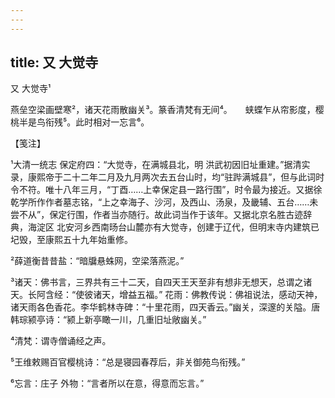 ```yaml
---
---
---
```

title: 又 大觉寺
---



又 大觉寺¹





燕垒空梁画壁寒²，诸天花雨散幽关³。篆香清梵有无间⁴。　　蛱蝶乍从帘影度，樱桃半是鸟衔残⁵。此时相对一忘言⁶。





【笺注】


¹大清一统志 保定府四：“大觉寺，在满城县北，明 洪武初因旧址重建。”据清实录，康熙帝于二十二年二月及九月两次去五台山时，均“驻跸满城县”，但与此词时令不符。唯十八年三月，“丁酉……上幸保定县一路行围”，时令最为接近。又据徐乾学所作作者墓志铭，“上之幸海子、沙河，及西山、汤泉，及畿辅、五台……未尝不从”，保定行围，作者当亦随行。故此词当作于该年。又据北京名胜古迹辞典，海淀区 北安河乡西南旸台山麓亦有大觉寺，创建于辽代，但明末寺内建筑已圮毁，至康熙五十九年始重修。

²薛道衡昔昔盐：“暗牖悬蛛网，空梁落燕泥。”

³诸天：佛书言，三界共有三十二天，自四天王天至非有想非无想天，总谓之诸天。长阿含经：“使彼诸天，增益五福。” 花雨：佛教传说：佛祖说法，感动天神，诸天雨各色香花。李华鹤林寺碑：“十里花雨，四天香云。”幽关，深邃的关隘。唐韩琮颍亭诗：“颍上新亭瞰一川，几重旧址敞幽关。”

⁴清梵：谓寺僧诵经之声。

⁵王维敕赐百官樱桃诗：“总是寝园春荐后，非关御苑鸟衔残。”

⁶忘言：庄子 外物：“言者所以在意，得意而忘言。”